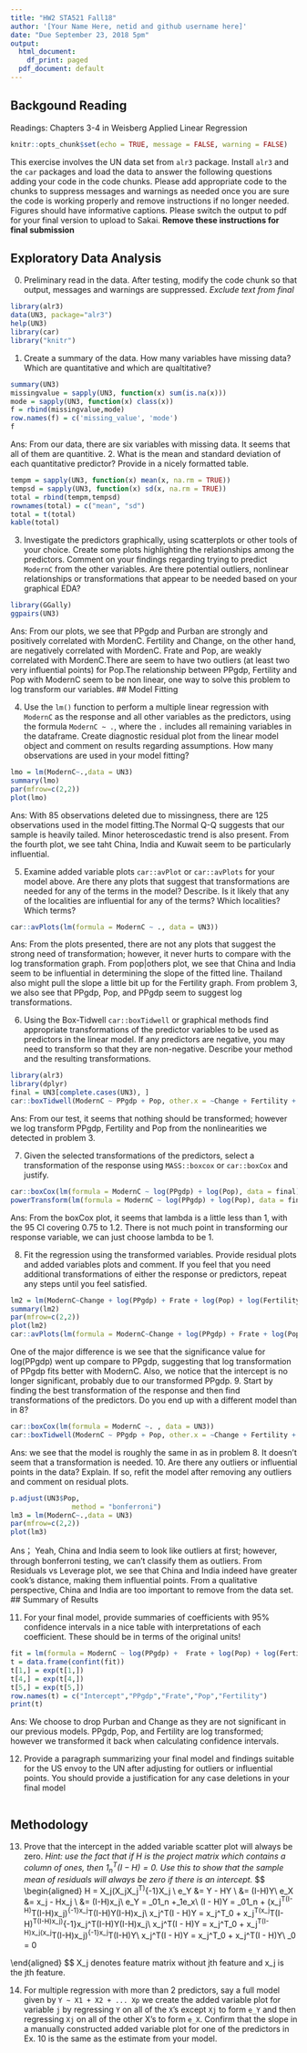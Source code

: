 ```yaml
---
title: "HW2 STA521 Fall18"
author: '[Your Name Here, netid and github username here]'
date: "Due September 23, 2018 5pm"
output:
  html_document:
    df_print: paged
  pdf_document: default
---
```


## Backgound Reading

Readings: Chapters 3-4 in Weisberg Applied Linear Regression


```r
knitr::opts_chunk$set(echo = TRUE, message = FALSE, warning = FALSE)
```

This exercise involves the UN data set from `alr3` package. Install `alr3` and the `car` packages and load the data to answer the following questions adding your code in the code chunks.  Please add appropriate code to the chunks to suppress messages and warnings as needed once you are sure the code is working properly and remove instructions if no longer needed. Figures should have informative captions. Please switch the output to pdf for your final version to upload to Sakai. **Remove these instructions for final submission**


## Exploratory Data Analysis

0.  Preliminary read in the data.  After testing, modify the code chunk so that output, messages and warnings are suppressed.  *Exclude text from final*

```r
library(alr3)
data(UN3, package="alr3")
help(UN3) 
library(car)
library("knitr")
```


1. Create a summary of the data.  How many variables have missing data?  Which are quantitative and which are qualtitative?

```r
summary(UN3)
missingvalue = sapply(UN3, function(x) sum(is.na(x)))
mode = sapply(UN3, function(x) class(x))
f = rbind(missingvalue,mode)
row.names(f) = c('missing_value', 'mode')
f
```
Ans: From our data, there are six variables with missing data. It seems that all of them are quantitive. 
2. What is the mean and standard deviation of each quantitative predictor?  Provide in a nicely formatted table.

```r
tempm = sapply(UN3, function(x) mean(x, na.rm = TRUE))
tempsd = sapply(UN3, function(x) sd(x, na.rm = TRUE))
total = rbind(tempm,tempsd)
rownames(total) = c("mean", "sd")
total = t(total)
kable(total)
```


3. Investigate the predictors graphically, using scatterplots or other tools of your choice. Create some plots
highlighting the relationships among the predictors. Comment
on your findings regarding trying to predict `ModernC` from the other variables.  Are there potential outliers, nonlinear relationships or transformations that appear to be needed based on your graphical EDA?

```r
library(GGally)
ggpairs(UN3)
```
Ans: From our plots, we see that PPgdp and Purban are strongly and positively correlated with MordenC. Fertility and Change, on the other hand, are negatively correlated with MordenC. Frate and Pop, are weakly correlated with MordenC.There are seem to have two outliers (at least two very influential points) for Pop.The relationship between PPgdp, Fertility and Pop with ModernC seem to be non linear, one way to solve this problem to log transform our variables. 
## Model Fitting

4.  Use the `lm()` function to perform a multiple linear regression with `ModernC` as the response and all other variables as the predictors, using the formula `ModernC ~ .`, where the `.` includes all remaining variables in the dataframe.  Create  diagnostic residual plot from the linear model object and comment on results regarding assumptions.  How many observations are used in your model fitting?

```r
lmo = lm(ModernC~.,data = UN3)
summary(lmo)
par(mfrow=c(2,2))
plot(lmo)
```

Ans: With 85 observations deleted due to missingness, there are 125 observations used in the model fitting.The Normal Q-Q suggests that our sample is heavily tailed. Minor heteroscedastic trend is also present. From the fourth plot, we see taht China, India and Kuwait seem to be particularly influential. 

5. Examine added variable plots `car::avPlot` or `car::avPlots`  for your model above. Are there any plots that suggest that transformations are needed for any of the terms in the model? Describe. Is it likely that any of the localities are influential for any of the terms?  Which localities?  Which terms?  

```r
car::avPlots(lm(formula = ModernC ~ ., data = UN3))
```

Ans: From the plots presented, there are not any plots that suggest the strong need of transformation; however, it never hurts to compare with the log transformation graph. From pop|others plot, we see that China and India seem to be influential in determining the slope of the fitted line. Thailand also might pull the slope a little bit up for the Fertility graph. From problem 3, we also see that PPgdp, Pop, and PPgdp seem to suggest log transformations.

6.  Using the Box-Tidwell  `car::boxTidwell` or graphical methods find appropriate transformations of the predictor variables to be used as predictors in the linear model.  If any predictors are negative, you may need to transform so that they are non-negative.  Describe your method and  the resulting transformations.


```r
library(alr3)
library(dplyr)
final = UN3[complete.cases(UN3), ]
car::boxTidwell(ModernC ~ PPgdp + Pop, other.x = ~Change + Fertility + Purban + Frate, data = UN3)

```

Ans: From our test, it seems that nothing should be transformed; however we log transform PPgdp, Fertility and Pop from the nonlinearities we detected in problem 3. 

7. Given the selected transformations of the predictors, select a transformation of the response using `MASS::boxcox` or `car::boxCox` and justify.


```r
car::boxCox(lm(formula = ModernC ~ log(PPgdp) + log(Pop), data = final))
powerTransform(lm(formula = ModernC ~ log(PPgdp) + log(Pop), data = final))
```

Ans: From the boxCox plot, it seems that lambda is a little less than 1, with the 95 CI covering 0.75 to 1.2. There is not much point in transforming our response variable, we can just choose lambda to be 1. 

8.  Fit the regression using the transformed variables.  Provide residual plots and added variables plots and comment.  If you feel that you need additional transformations of either the response or predictors, repeat any steps until you feel satisfied.
```r
lm2 = lm(ModernC~Change + log(PPgdp) + Frate + log(Pop) + log(Fertility) + Purban,data = UN3)
summary(lm2)
par(mfrow=c(2,2))
plot(lm2)
car::avPlots(lm(formula = ModernC~Change + log(PPgdp) + Frate + log(Pop) + Fertility + Purban, data = UN3))
```
One of the major difference is we see that the significance value for log(PPgdp) went up compare to PPgdp, suggesting that log transformation of PPgdp fits better with ModernC. Also, we notice that the intercept is no longer significant, probably due to our transformed PPgdp. 
9. Start by finding the best transformation of the response and then find transformations of the predictors.  Do you end up with a different model than in 8?


```r
car::boxCox(lm(formula = ModernC ~. , data = UN3))
car::boxTidwell(ModernC ~ PPgdp + Pop, other.x = ~Change + Fertility + Purban + Frate, data = UN3)

```
Ans: we see that the model is roughly the same in as in problem 8. It doesn't seem that a transformation is needed.
10.  Are there any outliers or influential points in the data?  Explain.  If so, refit the model after removing any outliers and comment on residual plots.


```r
p.adjust(UN3$Pop, 
               method = "bonferroni")
lm3 = lm(ModernC~.,data = UN3)
par(mfrow=c(2,2))
plot(lm3)
```
Ans； Yeah, China and India seem to look like outliers at first; however, through bonferroni testing, we can't classify them as outliers. From Residuals vs Leverage plot, we see that China and India indeed have greater cook's distance, making them influential points. From a qualitative perspective, China and India are too important to remove from the data set.
## Summary of Results

11. For your final model, provide summaries of coefficients with 95% confidence intervals in a nice table with interpretations of each coefficient.  These should be in terms of the original units! 


```r
fit = lm(formula = ModernC ~ log(PPgdp) +  Frate + log(Pop) + log(Fertility), data = UN3)
t = data.frame(confint(fit))
t[1,] = exp(t[1,])
t[4,] = exp(t[4,])
t[5,] = exp(t[5,])
row.names(t) = c("Intercept","PPgdp","Frate","Pop","Fertility")
print(t)

```
Ans: We choose to drop Purban and Change as they are not significant in our previous models. PPgdp, Pop, and Fertility are log transformed; however we transformed it back when calculating confidence intervals.

12. Provide a paragraph summarizing your final model  and findings suitable for the US envoy to the UN after adjusting for outliers or influential points.   You should provide a justification for any case deletions in your final model


```r

```


## Methodology

    
13. Prove that the intercept in the added variable scatter plot will always be zero.  _Hint:  use the fact that if $H$ is the project matrix which contains a column of ones, then $1_n^T (I - H) = 0$.  Use this to show that the sample mean of residuals will always be zero if there is an intercept._
$$
\begin{aligned}
H = X_j(X_jX_j^T)^{-1}X_j \\
e_Y &= Y - HY \\
&= (I-H)Y\\
e_X &= x_j - Hx_j \\
&= (I-H)x_j\\
e_Y = \beta_01_n +\beta_1e_x\\
(I - H)Y = \beta_01_n + (x_j^T(I-H)^T(I-H)x_j)^{-1}x_j^T(I-H)Y(I-H)x_j\\
x_j^T(I - H)Y = x_j^T\beta_0 + x_j^T(x_j^T(I-H)^T(I-H)x_j)^{-1}x_j^T(I-H)Y(I-H)x_j\\
x_j^T(I - H)Y = x_j^T\beta_0 + x_j^T(I-H)x_j(x_j^T(I-H)x_j)^{-1}x_j^T(I-H)Y\\
x_j^T(I - H)Y = x_j^T\beta_0 + x_j^T(I - H)Y\\
\beta_0 = 0

\end{aligned}
$$
X_j denotes feature matrix without jth feature and x_j is the jth feature. 


14. For multiple regression with more than 2 predictors, say a full model given by `Y ~ X1 + X2 + ... Xp`   we create the added variable plot for variable `j` by regressing `Y` on all of the `X`'s except `Xj` to form `e_Y` and then regressing `Xj` on all of the other X's to form `e_X`.  Confirm that the slope in a manually constructed added variable plot for one of the predictors  in Ex. 10 is the same as the estimate from your model. 
